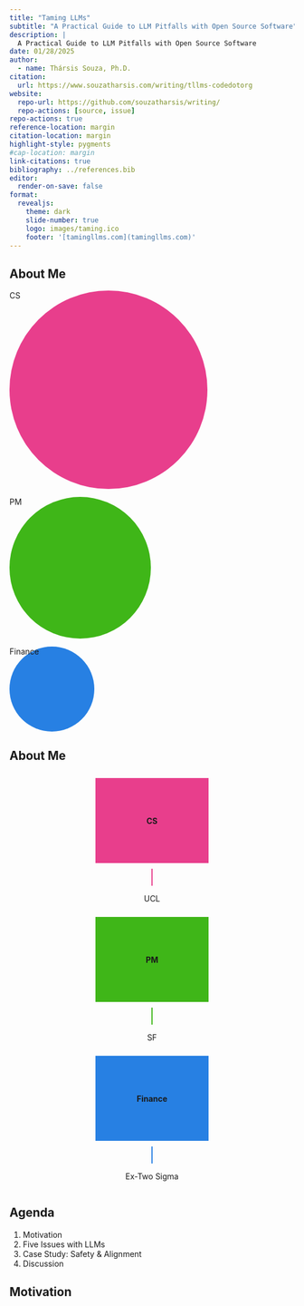 ```yaml
---
title: "Taming LLMs"
subtitle: "A Practical Guide to LLM Pitfalls with Open Source Software"
description: | 
  A Practical Guide to LLM Pitfalls with Open Source Software
date: 01/28/2025
author:
  - name: Thársis Souza, Ph.D. 
citation:
  url: https://www.souzatharsis.com/writing/tllms-codedotorg
website:
  repo-url: https://github.com/souzatharsis/writing/
  repo-actions: [source, issue]
repo-actions: true
reference-location: margin
citation-location: margin
highlight-style: pygments
#cap-location: margin
link-citations: true
bibliography: ../references.bib
editor:
  render-on-save: false
format:
  revealjs: 
    theme: dark
    slide-number: true
    logo: images/taming.ico
    footer: '[tamingllms.com](tamingllms.com)'
---
```


## About Me{auto-animate=true auto-animate-easing="ease-in-out"}

::: {.r-stack}
::: {data-id="box1" style="background: #e83e8c; width: 350px; height: 350px; border-radius: 200px;"}
CS
:::
::: {data-id="box2" style="background: #3fb618; width: 250px; height: 250px; border-radius: 200px;"}
PM
:::
::: {data-id="box3" style="background: #2780e3; width: 150px; height: 150px; border-radius: 200px;"}
Finance
:::
:::

## About Me {auto-animate=true auto-animate-easing="ease-in-out"}

::: {.r-hstack}
::: {style="display: flex; flex-direction: column; align-items: center;"}
::: {data-id="box1" auto-animate-delay="0" style="background: #e83e8c; width: 200px; height: 150px; margin: 10px; display: flex; justify-content: center; align-items: center;"}
**CS**
:::
::: {style="width: 2px; height: 30px; background: #e83e8c;"}
:::
UCL
:::

::: {style="display: flex; flex-direction: column; align-items: center;"}
::: {data-id="box2" auto-animate-delay="0.1" style="background: #3fb618; width: 200px; height: 150px; margin: 10px; display: flex; justify-content: center; align-items: center;"}
**PM**
:::
::: {style="width: 2px; height: 30px; background: #3fb618;"}
:::
SF
:::

::: {style="display: flex; flex-direction: column; align-items: center;"}
::: {data-id="box3" auto-animate-delay="0.2" style="background: #2780e3; width: 200px; height: 150px; margin: 10px; display: flex; justify-content: center; align-items: center;"}
**Finance**
:::
::: {style="width: 2px; height: 30px; background: #2780e3;"}
:::
Ex-Two Sigma
:::
:::



## Agenda

1. Motivation
2. Five Issues with LLMs
3. Case Study: Safety & Alignment
4. Discussion

## Motivation





